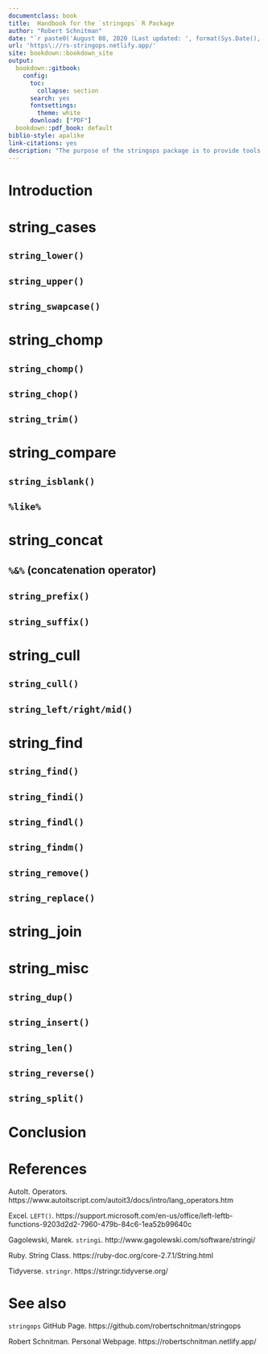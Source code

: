 ```yaml
---
documentclass: book
title:  Handbook for the `stringops` R Package
author: "Robert Schnitman"
date: "`r paste0('August 08, 2020 (Last updated: ', format(Sys.Date(), '%B %d, %Y'), ')')`"
url: 'https\://rs-stringops.netlify.app/'
site: bookdown::bookdown_site
output: 
  bookdown::gitbook: 
    config:
      toc:
        collapse: section
      search: yes
      fontsettings:
        theme: white
      download: ["PDF"]
  bookdown::pdf_book: default
biblio-style: apalike
link-citations: yes
description: "The purpose of the stringops package is to provide tools and synonyms for string processing in R."
---
```


# Introduction {-#index}

# string_cases

## `string_lower()`

## `string_upper()`

## `string_swapcase()`

# string_chomp

## `string_chomp()`

## `string_chop()`

## `string_trim()`

# string_compare

## `string_isblank()`

## `%like%`

# string_concat

## `%&%` (concatenation operator)

## `string_prefix()`

## `string_suffix()`

# string_cull

## `string_cull()`

## `string_left/right/mid()`

# string_find

## `string_find()`

## `string_findi()`

## `string_findl()`

## `string_findm()`

## `string_remove()`

## `string_replace()`

# string_join

# string_misc

## `string_dup()`

## `string_insert()`

## `string_len()`

## `string_reverse()`

## `string_split()`

# Conclusion {-}

# References {-}

AutoIt. Operators. https://www.autoitscript.com/autoit3/docs/intro/lang_operators.htm

Excel. `LEFT()`. https://support.microsoft.com/en-us/office/left-leftb-functions-9203d2d2-7960-479b-84c6-1ea52b99640c

Gagolewski, Marek. `stringi`. http://www.gagolewski.com/software/stringi/

Ruby. String Class. https://ruby-doc.org/core-2.7.1/String.html

Tidyverse. `stringr`. https://stringr.tidyverse.org/

# See also {-}

`stringops` GitHub Page. https://github.com/robertschnitman/stringops

Robert Schnitman. Personal Webpage. https://robertschnitman.netlify.app/
